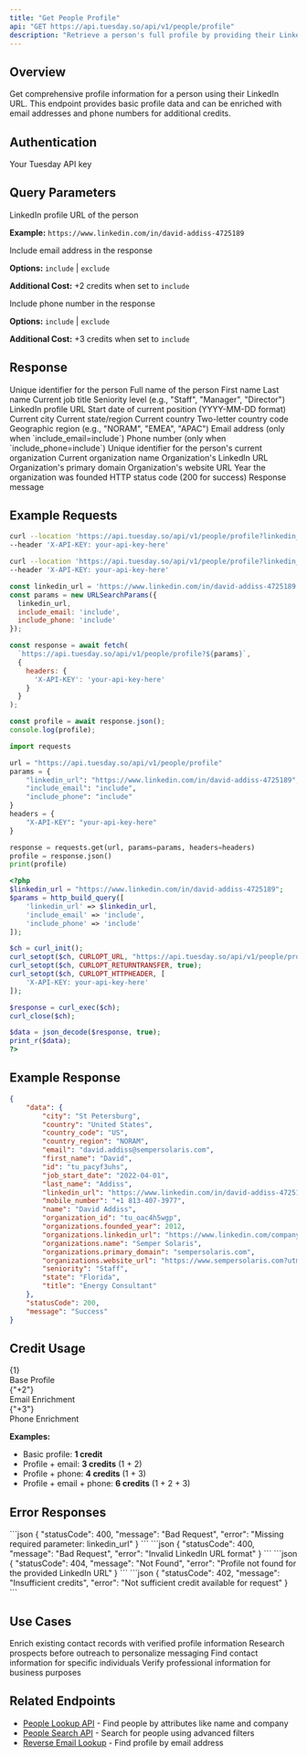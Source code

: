 ```yaml
---
title: "Get People Profile"
api: "GET https://api.tuesday.so/api/v1/people/profile"
description: "Retrieve a person's full profile by providing their LinkedIn URL"
---
```


## Overview

Get comprehensive profile information for a person using their LinkedIn URL. This endpoint provides basic profile data and can be enriched with email addresses and phone numbers for additional credits.

## Authentication

<ParamField header="X-API-KEY" type="string" required>
  Your Tuesday API key
</ParamField>

## Query Parameters

<ParamField query="linkedin_url" type="string" required>
  LinkedIn profile URL of the person
  
  **Example:** `https://www.linkedin.com/in/david-addiss-4725189`
</ParamField>

<ParamField query="include_email" type="string" default="exclude">
  Include email address in the response
  
  **Options:** `include` | `exclude`
  
  **Additional Cost:** +2 credits when set to `include`
</ParamField>

<ParamField query="include_phone" type="string" default="exclude">
  Include phone number in the response
  
  **Options:** `include` | `exclude`
  
  **Additional Cost:** +3 credits when set to `include`
</ParamField>

## Response

<ResponseField name="data" type="object">
  <Expandable title="Person Profile Data">
    <ResponseField name="id" type="string">
      Unique identifier for the person
    </ResponseField>
    <ResponseField name="name" type="string">
      Full name of the person
    </ResponseField>
    <ResponseField name="first_name" type="string">
      First name
    </ResponseField>
    <ResponseField name="last_name" type="string">
      Last name
    </ResponseField>
    <ResponseField name="title" type="string">
      Current job title
    </ResponseField>
    <ResponseField name="seniority" type="string">
      Seniority level (e.g., "Staff", "Manager", "Director")
    </ResponseField>
    <ResponseField name="linkedin_url" type="string">
      LinkedIn profile URL
    </ResponseField>
    <ResponseField name="job_start_date" type="string">
      Start date of current position (YYYY-MM-DD format)
    </ResponseField>
    <ResponseField name="city" type="string">
      Current city
    </ResponseField>
    <ResponseField name="state" type="string">
      Current state/region
    </ResponseField>
    <ResponseField name="country" type="string">
      Current country
    </ResponseField>
    <ResponseField name="country_code" type="string">
      Two-letter country code
    </ResponseField>
    <ResponseField name="country_region" type="string">
      Geographic region (e.g., "NORAM", "EMEA", "APAC")
    </ResponseField>
    <ResponseField name="email" type="string">
      Email address (only when `include_email=include`)
    </ResponseField>
    <ResponseField name="mobile_number" type="string">
      Phone number (only when `include_phone=include`)
    </ResponseField>
    <ResponseField name="organization_id" type="string">
      Unique identifier for the person's current organization
    </ResponseField>
    <ResponseField name="organizations.name" type="string">
      Current organization name
    </ResponseField>
    <ResponseField name="organizations.linkedin_url" type="string">
      Organization's LinkedIn URL
    </ResponseField>
    <ResponseField name="organizations.primary_domain" type="string">
      Organization's primary domain
    </ResponseField>
    <ResponseField name="organizations.website_url" type="string">
      Organization's website URL
    </ResponseField>
    <ResponseField name="organizations.founded_year" type="number">
      Year the organization was founded
    </ResponseField>
  </Expandable>
</ResponseField>

<ResponseField name="statusCode" type="number">
  HTTP status code (200 for success)
</ResponseField>

<ResponseField name="message" type="string">
  Response message
</ResponseField>

## Example Requests

<CodeGroup>

```bash Basic Profile
curl --location 'https://api.tuesday.so/api/v1/people/profile?linkedin_url=https://www.linkedin.com/in/david-addiss-4725189' \
--header 'X-API-KEY: your-api-key-here'
```

```bash With Email & Phone
curl --location 'https://api.tuesday.so/api/v1/people/profile?linkedin_url=https://www.linkedin.com/in/david-addiss-4725189&include_email=include&include_phone=include' \
--header 'X-API-KEY: your-api-key-here'
```

```javascript JavaScript
const linkedin_url = 'https://www.linkedin.com/in/david-addiss-4725189';
const params = new URLSearchParams({
  linkedin_url,
  include_email: 'include',
  include_phone: 'include'
});

const response = await fetch(
  `https://api.tuesday.so/api/v1/people/profile?${params}`,
  {
    headers: {
      'X-API-KEY': 'your-api-key-here'
    }
  }
);

const profile = await response.json();
console.log(profile);
```

```python Python
import requests

url = "https://api.tuesday.so/api/v1/people/profile"
params = {
    "linkedin_url": "https://www.linkedin.com/in/david-addiss-4725189",
    "include_email": "include",
    "include_phone": "include"
}
headers = {
    "X-API-KEY": "your-api-key-here"
}

response = requests.get(url, params=params, headers=headers)
profile = response.json()
print(profile)
```

```php PHP
<?php
$linkedin_url = "https://www.linkedin.com/in/david-addiss-4725189";
$params = http_build_query([
    'linkedin_url' => $linkedin_url,
    'include_email' => 'include',
    'include_phone' => 'include'
]);

$ch = curl_init();
curl_setopt($ch, CURLOPT_URL, "https://api.tuesday.so/api/v1/people/profile?$params");
curl_setopt($ch, CURLOPT_RETURNTRANSFER, true);
curl_setopt($ch, CURLOPT_HTTPHEADER, [
    'X-API-KEY: your-api-key-here'
]);

$response = curl_exec($ch);
curl_close($ch);

$data = json_decode($response, true);
print_r($data);
?>
```

</CodeGroup>

## Example Response

<ResponseExample>

```json Response
{
    "data": {
        "city": "St Petersburg",
        "country": "United States",
        "country_code": "US",
        "country_region": "NORAM",
        "email": "david.addiss@sempersolaris.com",
        "first_name": "David",
        "id": "tu_pacyf3uhs",
        "job_start_date": "2022-04-01",
        "last_name": "Addiss",
        "linkedin_url": "https://www.linkedin.com/in/david-addiss-4725189",
        "mobile_number": "+1 813-407-3977",
        "name": "David Addiss",
        "organization_id": "tu_oac4h5wgp",
        "organizations.founded_year": 2012,
        "organizations.linkedin_url": "https://www.linkedin.com/company/semper-solaris",
        "organizations.name": "Semper Solaris",
        "organizations.primary_domain": "sempersolaris.com",
        "organizations.website_url": "https://www.sempersolaris.com?utm_source=linkedin",
        "seniority": "Staff",
        "state": "Florida",
        "title": "Energy Consultant"
    },
    "statusCode": 200,
    "message": "Success"
}
```

</ResponseExample>

## Credit Usage

<div className="grid grid-cols-1 md:grid-cols-3 gap-4 my-6">
  <div className="border rounded-lg p-4 text-center">
    <div className="text-2xl font-bold text-blue-600">{1}</div>
    <div className="text-sm text-gray-600">Base Profile</div>
  </div>
  <div className="border rounded-lg p-4 text-center">
    <div className="text-2xl font-bold text-orange-600">{"+2"}</div>
    <div className="text-sm text-gray-600">Email Enrichment</div>
  </div>
  <div className="border rounded-lg p-4 text-center">
    <div className="text-2xl font-bold text-red-600">{"+3"}</div>
    <div className="text-sm text-gray-600">Phone Enrichment</div>
  </div>
</div>

**Examples:**
- Basic profile: **1 credit**
- Profile + email: **3 credits** (1 + 2)
- Profile + phone: **4 credits** (1 + 3)
- Profile + email + phone: **6 credits** (1 + 2 + 3)

## Error Responses

<AccordionGroup>
  <Accordion title="400 Bad Request - Missing LinkedIn URL">
    ```json
    {
        "statusCode": 400,
        "message": "Bad Request",
        "error": "Missing required parameter: linkedin_url"
    }
    ```
  </Accordion>
  
  <Accordion title="400 Bad Request - Invalid LinkedIn URL">
    ```json
    {
        "statusCode": 400,
        "message": "Bad Request",
        "error": "Invalid LinkedIn URL format"
    }
    ```
  </Accordion>
  
  <Accordion title="404 Not Found - Profile Not Found">
    ```json
    {
        "statusCode": 404,
        "message": "Not Found",
        "error": "Profile not found for the provided LinkedIn URL"
    }
    ```
  </Accordion>
  
  <Accordion title="402 Insufficient Credits">
    ```json
    {
        "statusCode": 402,
        "message": "Insufficient credits",
        "error": "Not sufficient credit available for request"
    }
    ```
  </Accordion>
</AccordionGroup>

## Use Cases

<CardGroup cols={2}>
  <Card title="CRM Enrichment" icon="database">
    Enrich existing contact records with verified profile information
  </Card>
  
  <Card title="Lead Qualification" icon="target">
    Research prospects before outreach to personalize messaging
  </Card>
  
  <Card title="Contact Discovery" icon="magnifying-glass">
    Find contact information for specific individuals
  </Card>
  
  <Card title="Due Diligence" icon="shield-check">
    Verify professional information for business purposes
  </Card>
</CardGroup>

## Related Endpoints

- [People Lookup API](/api-reference/people/lookup) - Find people by attributes like name and company
- [People Search API](/api-reference/people/search) - Search for people using advanced filters
- [Reverse Email Lookup](/api-reference/people/lookup-email) - Find profile by email address 